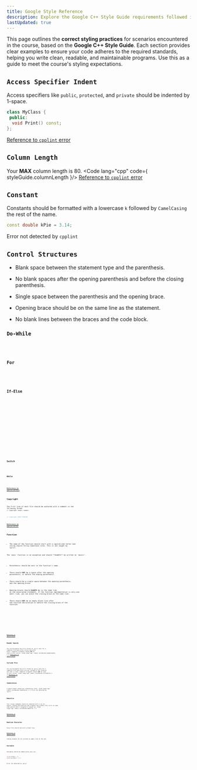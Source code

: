 ```yaml
---
title: Google Style Reference
description: Explore the Google C++ Style Guide requirements followed in CSCE240, including naming conventions, formatting rules, and best practices.
lastUpdated: true
---
```


This page outlines the **correct styling practices** for scenarios encountered in the course, 
based on the **Google C++ Style Guide**. Each section provides clear examples to ensure your 
code adheres to the required standards, helping you write clean, readable, and maintainable 
programs. Use this as a guide to meet the course's styling expectations.


## `Access Specifier Indent` <Badge text="Detected" variant="success"  size="medium" aria-label="error detected"/>
Access specifiers like `public`, `protected`, and `private` should be indented by 1-space.
```cpp title="myclass.h"
class MyClass {
 public:
  void Print() const;
};
```
[Reference to `cpplint` error](./cpplint-reference#access-specifier-indent)

## `Column Length` <Badge text="Detected" variant="success"  size="medium" aria-label="error detected"/>
Your **MAX** column length is 80.
<Code lang="cpp"  code={ styleGuide.columnLength }/>
[Reference to `cpplint` error](./cpplint-reference#column-length)

## `Constant` <Badge text="Not Detected" variant="danger"  size="medium" aria-label="error not detected"/>
Constants should be formatted with a lowercase `k` followed by `CamelCasing` the rest of the name.
```cpp
const double kPie = 3.14;
```
Error not detected by `cpplint`

## `Control Structures` <Badge text="Detected" variant="success"  size="medium" aria-label="error detected"/>

- Blank space between the statement type and the parenthesis.

- No blank spaces after the opening parenthesis and before the closing parenthesis.

- Single space between the parenthesis and the opening brace.

- Opening brace should be on the same line as the statement.

- No blank lines between the braces and the code block.

### `Do-While`

<Code lang="shell" code={styleGuide.doWhileBraces} />

### `For`

<Code lang="shell" code={styleGuide.forLoops} />

### `If-Else`

<Tabs>

<TabItem label="If" icon="seti:cpp">
    <Code lang="shell" code={styleGuide.ifNoElse} />
</TabItem>

<TabItem label="If-Else" icon="seti:cpp">
    <Code lang="shell" code={styleGuide.ifWithElse} />
</TabItem>

<TabItem label="Nested" icon="seti:cpp">
    <Code lang="shell" code={styleGuide.ifWithNested} />
</TabItem>

</Tabs>

### `Switch`

<Code lang="shell" code={styleGuide.switchBraces} />

### `While`

<Code lang="shell" code={styleGuide.whileBraces} />

[Reference to `cpplint` errors](./cpplint-reference#control-structures)

## `Copyright` <Badge text="Detected" variant="success"  size="medium" aria-label="error detected"/>
The first line of each file should be authored with a comment in the following format `// Copyright <year> <name>`.
```cpp
// Copyright 2024 CSCE240
```
[Reference to `cpplint` error](./cpplint-reference#copyright)

## `Function` <Badge text="Mostly Detected" variant="success"  size="medium" aria-label="error detected"/>
- The name of the function should start with a capitalized letter and casing should follow CamelCase rules. This is not caught by `cpplint`.

<Aside>The `main` function is an exception and should **ALWAYS** be written as `main()`.</Aside>

- Parenthesis should be next to the function's name.

- There should **NOT** be a space after the opening parenthesis, or before the ending parenthesis.

- There should be a single space between the opening parenthesis, and the opening brace.

- Opening braces should **ALWAYS** be in the same line as the associated statement. If the function implementation is only 
one small line, you can place the closing brace on the same line.

- There should **NOT** be an empty blank line after the function declaration or before the closing brace of the function.

<Tabs>

<TabItem label="Single-Line" icon="seti:cpp">
    <Code lang="cpp" code={ styleGuide.funcBraces1 } />
</TabItem>

<TabItem label="Multi-Line" icon="seti:cpp">
    <Code lang="cpp" code={ styleGuide.funcBraces2 } />
</TabItem>

</Tabs>

[Reference to `cpplint` error](./cpplint-reference#function)

## `Header Guards` <Badge text="Falsely Detected" variant="success"  size="medium" aria-label="error falsely detected"/>
You can disregard the error thrown as `cpplint` asks for a complete file path after `#ifndef` and after 
`#endif`. Complete filepaths should **NOT** be used in this course.
<Code lang="cpp" code={ styleGuide.headerGuards } />
[Reference to `cpplint` error](./cpplint-reference#header-guards)

## `Include File` <Badge text="Falsely Detected" variant="success"  size="medium" aria-label="error falsely detected"/>
You can disregard the error thrown as `cpplint` asks for a complete file path after `#include` instead of the 
relative one that is used. Complete filepaths should **NOT** be used in this course.
<Code lang="cpp" code={ styleGuide.includeFile } />
[Reference to `cpplint` error](./cpplint-reference#include-file)

## `Indentation` <Badge text="Not Detected" variant="danger"  size="medium" aria-label="error not detected"/>
2-space indent length per indentation level.
<Code lang="cpp" code={ styleGuide.indentation } />
Error not detected by `cpplint`

## `Makefile` <Badge text="Detected" variant="success"  size="medium" aria-label="error detected"/>
Your recipe commands should be indented with a `tab` not spaces. Copying and pasting code snippets may 
produce this error as some code editors don't recognize a copied `tab`.
<Code lang="cpp" code={ styleGuide.makeFile } />

[Reference to `cpplint` error](./cpplint-reference#makefile)

## `Newline Character` <Badge text="Detected" variant="success"  size="medium" aria-label="error detected"/>
Every file should end with a blank line.

[Reference to `cpplint` error](./cpplint-reference#newline-character)
<Aside type="caution">Coding snippets do not provide an empty line at the end.</Aside>

## `Variable` <Badge text="Not Detected" variant="danger"  size="medium" aria-label="error not detected"/>
Variables should be named using `snake_case`.
```cpp
int my_integer = 10;
double my_double = 10.0;
```
Error not detected by `cpplint`